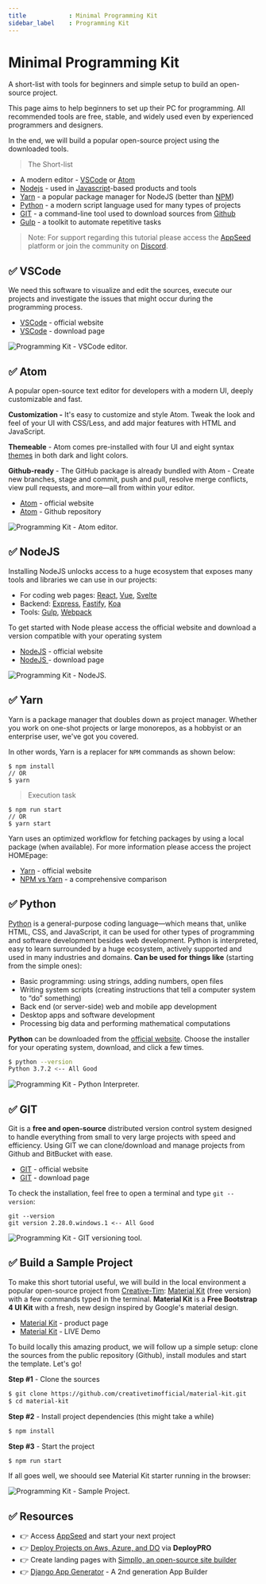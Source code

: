 ```yaml
---
title            : Minimal Programming Kit
sidebar_label    : Programming Kit
---
```


# Minimal Programming Kit

<SubHeading>A short-list with tools for beginners and simple setup to build an open-source project.</SubHeading>

This page aims to help beginners to set up their PC for programming. All recommended tools are free, stable, and widely used even by experienced programmers and designers. 

In the end, we will build a popular open-source project using the downloaded tools.

> The Short-list

- A modern editor - [VSCode](https://code.visualstudio.com/) or [Atom](https://atom.io/)
- [Nodejs](https://nodejs.org/en/) - used in [Javascript](https://developer.mozilla.org/en-US/docs/Web/JavaScript)-based products and tools
- [Yarn](https://yarnpkg.com/) - a popular package manager for NodeJS (better than [NPM](https://www.npmjs.com/))
- [Python](https://www.python.org/) - a modern script language used for many types of projects
- [GIT](https://git-scm.com/) - a command-line tool used to download sources from [Github](https://github.com/)
- [Gulp](https://gulpjs.com/) - a toolkit to automate repetitive tasks

> Note: For support regarding this tutorial please access the [AppSeed](https://appseed.us) platform or join the community on [Discord](https://discord.gg/fZC6hup). 

## ✅ VSCode

We need this software to visualize and edit the sources, execute our projects and investigate the issues that might occur during the programming process.

- [VSCode](https://code.visualstudio.com/) - official website
- [VSCode](https://code.visualstudio.com/Download) - download page

![Programming Kit - VSCode editor.](../../../static/assets/programming-kit-vscode.jpg)

## ✅ Atom

A popular open-source text editor for developers with a modern UI, deeply customizable and fast.

**Customization -** It's easy to customize and style Atom. Tweak the look and feel of your UI with CSS/Less, and add major features with HTML and JavaScript.

**Themeable** - Atom comes pre-installed with four UI and eight syntax [themes](https://atom.io/themes) in both dark and light colors.

**Github-ready** - The GitHub package is already bundled with Atom - Create new branches, stage and commit, push and pull, resolve merge conflicts, view pull requests, and more—all from within your editor.

- [Atom](https://atom.io/) - official website
- [Atom](https://github.com/atom/atom) - Github repository 

![Programming Kit - Atom editor.](../../../static/assets/atom-code-editor.jpg)

## ✅ NodeJS

Installing NodeJS unlocks access to a huge ecosystem that exposes many tools and libraries we can use in our projects:

- For coding web pages: [React](https://reactjs.org/), [Vue](https://vuejs.org/), [Svelte](https://svelte.dev/)
- Backend: [Express](https://expressjs.com/), [Fastify](https://www.fastify.io/), [Koa](https://koajs.com/)
- Tools: [Gulp](https://gulpjs.com/), [Webpack](https://webpack.js.org/)

To get started with Node please access the official website and download a version compatible with your operating system

- [NodeJS](https://nodejs.org/en/) - official website
- [NodeJS ](https://nodejs.org/en/download/)- download page

![Programming Kit - NodeJS.](<../../../static/assets/programming-kit-nodejs (1).jpg>)

## ✅ Yarn

Yarn is a package manager that doubles down as project manager. Whether you work on one-shot projects or large monorepos, as a hobbyist or an enterprise user, we've got you covered.

In other words, Yarn is a replacer for `NPM` commands as shown below:

```
$ npm install
// OR
$ yarn
```

> Execution task

```
$ npm run start
// OR
$ yarn start
```

Yarn uses an optimized workflow for fetching packages by using a local package (when available). For more information please access the project HOMEpage:

- [Yarn](https://yarnpkg.com/) - official website
- [NPM vs Yarn](https://www.geeksforgeeks.org/difference-between-npm-and-yarn/) - a comprehensive comparison

## ✅ Python

[Python](https://www.python.org/) is a general-purpose coding language—which means that, unlike HTML, CSS, and JavaScript, it can be used for other types of programming and software development besides web development. Python is interpreted, easy to learn surrounded by a huge ecosystem, actively supported and used in many industries and domains. **Can be used for things like** (starting from the simple ones):

- Basic programming: using strings, adding numbers, open files
- Writing system scripts (creating instructions that tell a computer system to “do” something)
- Back end (or server-side) web and mobile app development
- Desktop apps and software development
- Processing big data and performing mathematical computations

**Python** can be downloaded from the [official website](https://www.python.org/). Choose the installer for your operating system, download, and click a few times.

```bash
$ python --version
Python 3.7.2 <-- All Good
```

![Programming Kit - Python Interpreter.](../../../static/assets/programming-kit-python.jpg)

## ✅ GIT

Git is a **free and open-source** distributed version control system designed to handle everything from small to very large projects with speed and efficiency. Using GIT we can clone/download and manage projects from Github and BitBucket with ease.

- [GIT](https://git-scm.com/) - official website
- [GIT](https://git-scm.com/downloads) - download page

To check the installation, feel free to open a terminal and type `git --version`:

```
git --version
git version 2.28.0.windows.1 <-- All Good
```

![Programming Kit - GIT versioning tool.](../../../static/assets/programming-kit-git.jpg)

## ✅ Build a Sample Project

To make this short tutorial useful, we will build in the local environment a popular open-source project from [Creative-Tim](https://www.creative-tim.com/?AFFILIATE=128200): 
[Material Kit](https://bit.ly/3u2lZc6) (free version) with a few commands typed in the terminal. **Material Kit** is a **Free Bootstrap 4 UI Kit** with a fresh, new design inspired by Google's material design.

- [Material Kit](https://bit.ly/3u2lZc6) - product page
- [Material Kit](https://bit.ly/2RMZDO4) - LIVE Demo

To build locally this amazing product, we will follow up a simple setup: clone the sources from the public repository (Github), install modules and start the template. Let's go!

**Step #1** - Clone the sources

```bash
$ git clone https://github.com/creativetimofficial/material-kit.git
$ cd material-kit
```

**Step #2** - Install project dependencies (this might take a while)

```bash
$ npm install
```

**Step #3** - Start the project

```bash
$ npm run start
```

If all goes well, we shoould see Material Kit starter running in the browser:

![Programming Kit - Sample Project.](../../../static/assets/programming-kit-build-sample-materialkit.jpg)

## ✅ Resources 

- 👉 Access [AppSeed](https://appseed.us/) and start your next project
- 👉 [Deploy Projects on Aws, Azure, and DO](https://www.docs.deploypro.dev/) via **DeployPRO**
- 👉 Create landing pages with [Simpllo, an open-source site builder](https://www.simpllo.com/)
- 👉 [Django App Generator](https://app-generator.dev/django/) - A 2nd generation App Builder
